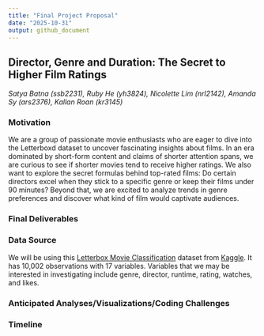 ```yaml
---
title: "Final Project Proposal"
date: "2025-10-31"
output: github_document
---
```


## Director, Genre and Duration: The Secret to Higher Film Ratings
*Satya Batna (ssb2231), Ruby He (yh3824), Nicolette Lim (nrl2142), Amanda Sy (ars2376), Kallan Roan (kr3145)*

### Motivation 
We are a group of passionate movie enthusiasts who are eager to dive into the Letterboxd dataset to uncover fascinating insights about films. In an era dominated by short-form content and claims of shorter attention spans, we are curious to see if shorter movies tend to receive higher ratings. We also want to explore the secret formulas behind top-rated films: Do certain directors excel when they stick to a specific genre or keep their films under 90 minutes? Beyond that, we are excited to analyze trends in genre preferences and discover what kind of film would captivate audiences. 

### Final Deliverables 


### Data Source 

We will be using this [Letterbox Movie Classification](https://www.kaggle.com/datasets/sahilislam007/letterbox-movie-classification-dataset) dataset from [Kaggle](https://www.kaggle.com/). It has 10,002 observations with 17 variables. Variables that we may be interested in investigating include genre, director, runtime, rating, watches, and likes. 

### Anticipated Analyses/Visualizations/Coding Challenges


### Timeline